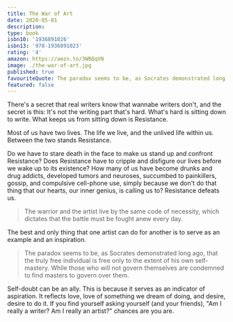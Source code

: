 ```yaml
---
title: The War of Art
date: 2020-05-01
description:
type: book
isbn10: '1936891026'
isbn13: '978-1936891023'
rating: '4'
amazon: https://amzn.to/3WBQqVN
image: ./the-war-of-art.jpg
published: true
favouriteQuote: The paradox seems to be, as Socrates demonstrated long ago, that the truly free individual is free only to the extent of his own self-mastery. While those who will not govern themselves are condemned to find masters to govern over them.
featured: false
---
```


There's a secret that real writers know that wannabe writers don't, and the secret is this: It's not the writing part that's hard. What's hard is sitting down to write. What keeps us from sitting down is Resistance.

Most of us have two lives. The life we live, and the unlived life within us. Between the two stands Resistance.

Do we have to stare death in the face to make us stand up and confront Resistance? Does Resistance have to cripple and disfigure our lives before we wake up to its existence? How many of us have become drunks and drug addicts, developed tumors and neuroses, succumbed to painkillers, gossip, and compulsive cell-phone use, simply because we don't do that thing that our hearts, our inner genius, is calling us to? Resistance defeats us.

> The warrior and the artist live by the same code of necessity, which dictates that the battle must be fought anew every day.

The best and only thing that one artist can do for another is to serve as an example and an inspiration.

> The paradox seems to be, as Socrates demonstrated long ago, that the truly free individual is free only to the extent of his own self-mastery. While those who will not govern themselves are condemned to find masters to govern over them.

Self-doubt can be an ally. This is because it serves as an indicator of aspiration. It reflects love, love of something we dream of doing, and desire, desire to do it. If you find yourself asking yourself (and your friends), "Am I really a writer? Am I really an artist?" chances are you are.
